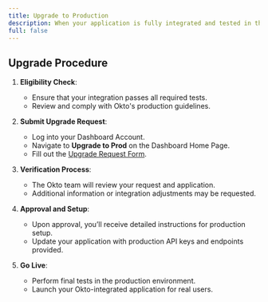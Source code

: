 ```yaml
---
title: Upgrade to Production
description: When your application is fully integrated and tested in the Sandbox environment, you can upgrade to a production account to go live with your Okto integration on Okto Mainnet.
full: false
---
```



## **Upgrade Procedure**

1. **Eligibility Check**:  
   * Ensure that your integration passes all required tests.
   * Review and comply with Okto's production guidelines. 

2. **Submit Upgrade Request**:  
   * Log into your Dashboard Account. 
   * Navigate to **Upgrade to Prod** on the Dashboard Home Page.  
   * Fill out the [Upgrade Request Form](https://form.typeform.com/to/jskNWEIE).  

3. **Verification Process**:  
   * The Okto team will review your request and application.
   * Additional information or integration adjustments may be requested.

4. **Approval and Setup**:  
   * Upon approval, you’ll receive detailed instructions for production setup.
   * Update your application with production API keys and endpoints provided.

5. **Go Live**:  
   * Perform final tests in the production environment.
   * Launch your Okto-integrated application for real users.

